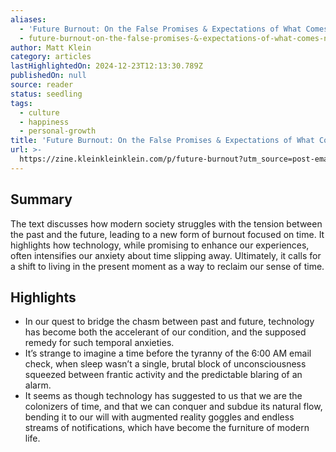 ```yaml
---
aliases:
  - 'Future Burnout: On the False Promises & Expectations of What Comes “Next”'
  - future-burnout-on-the-false-promises-&-expectations-of-what-comes-next
author: Matt Klein
category: articles
lastHighlightedOn: 2024-12-23T12:13:30.789Z
publishedOn: null
source: reader
status: seedling
tags:
  - culture
  - happiness
  - personal-growth
title: 'Future Burnout: On the False Promises & Expectations of What Comes “Next”'
url: >-
  https://zine.kleinkleinklein.com/p/future-burnout?utm_source=post-email-title&publication_id=260920&post_id=150629435&utm_campaign=email-post-title&isFreemail=false&r=og9hp&triedRedirect=true&utm_medium=email
---
```

## Summary

The text discusses how modern society struggles with the tension between the past and the future, leading to a new form of burnout focused on time. It highlights how technology, while promising to enhance our experiences, often intensifies our anxiety about time slipping away. Ultimately, it calls for a shift to living in the present moment as a way to reclaim our sense of time.

## Highlights

- In our quest to bridge the chasm between past and future, technology has become both the accelerant of our condition, and the supposed remedy for such temporal anxieties.
- It’s strange to imagine a time before the tyranny of the 6:00 AM email check, when sleep wasn’t a single, brutal block of unconsciousness squeezed between frantic activity and the predictable blaring of an alarm.
- It seems as though technology has suggested to us that we are the colonizers of time, and that we can conquer and subdue its natural flow, bending it to our will with augmented reality goggles and endless streams of notifications, which have become the furniture of modern life.
